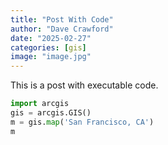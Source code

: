 ```yaml
---
title: "Post With Code"
author: "Dave Crawford"
date: "2025-02-27"
categories: [gis]
image: "image.jpg"
---
```


This is a post with executable code.

```python
import arcgis
gis = arcgis.GIS()
m = gis.map('San Francisco, CA')
m
```